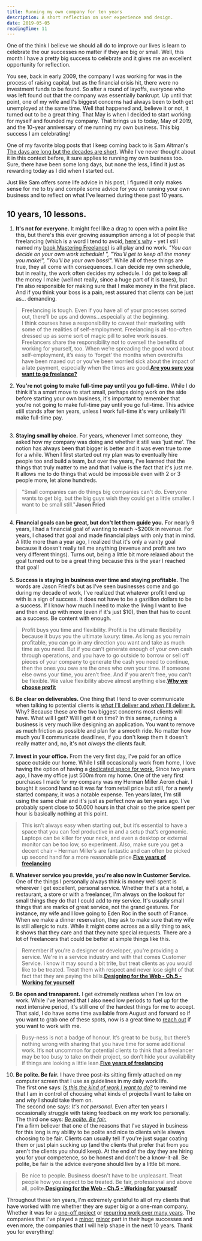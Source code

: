 ```yaml
---
title: Running my own company for ten years
description: A short reflection on user experience and design.
date: 2019-05-05
readingTime: 11
---
```


One of the think I believe we should all do to improve our lives is learn to celebrate the our successes no matter if they are big or small. Well, this month I have a pretty big success to celebrate and it gives me an excellent opportunity for reflection.

You see, back in early 2009, the company I was working for was in the process of raising capital, but as the financial crisis hit, there were no investment funds to be found. So after a round of layoffs, everyone who was left found out that the company was essentially bankrupt. Up until that point, one of my wife and I's biggest concerns had always been to both get unemployed at the same time. Well that happened and, believe it or not, it turned out to be a great thing. That May is when I decided to start working for myself and founded my company. That brings us to today, May of 2019, and the 10-year anniversary of me running my own business. This big success I am celebrating!

One of my favorite blog posts that I keep coming back to is Sam Altman's <a href="https://blog.samaltman.com/the-days-are-long-but-the-decades-are-short">The days are long but the decades are short</a>. While I've never thought about it in this context before, it sure applies to running my own business too. Sure, there have been some long days, but none the less, I find it just as rewarding today as I did when I started out.

Just like Sam offers some life advice in his post, I figured it only makes sense for me to try and compile some advice for you on running your own business and to reflect on what I've learned during these past 10 years.

## 10 years, 10 lessons.

1. **It's not for everyone.** It might feel like a drag to open with a point like this, but there's this ever growing assumption among a lot of people that freelancing (which is a word I tend to avoid, <a href="/fword/">here's why</a> - yet I still named my <a href="https://masteringfreelance.com">book Mastering Freelance</a>) is all play and no work. *"You can decide on your own work schedule! ", "You'll get to keep all the money you make!", "You'll be your own boss!".* While all of these things are true, they all come with consequences. I can decide my own schedule, but in reality, the work often decides my schedule. I do get to keep all the money I make (well not really, since a huge part of it is taxes), but I'm also responsible for making sure that I make money in the first place. And if you think your boss is a pain, rest assured that clients can be just as... demanding.
>Freelancing is tough. Even if you have all of your processes sorted out, there’ll be ups and downs…especially at the beginning.<br />I think courses have a responsibility to caveat their marketing with some of the realities of self-employment. Freelancing is all-too-often dressed up as some sort of magic pill to solve work issues.
<br />Freelancers share the responsibility not to oversell the benefits of working for yourself, too. When we’re spreading the good word about self-employment, it’s easy to ‘forget’ the months when overdrafts have been maxed out or you’ve been worried sick about the impact of a late payment, especially when the times are good.**<a href="https://worknotes.co.uk/career/are-you-sure-you-want-to-go-freelance/">Are you sure you want to go freelance?</a>**

2. **You're not going to make full-time pay until you go full-time.** While I do think it's a smart move to start small, perhaps doing work on the side before starting your own business, it's important to remember that you're not going to make full-time pay until you go full-time. This advice still stands after ten years, unless I work full-time it's very unlikely I'll make full-time pay.<br /><br />

3. **Staying small by choice.** For years, whenever I met someone, they asked how my company was doing and whether it still was 'just me'. The notion has always been that bigger is better and it was even true to me for a while. When I first started out my plan was to eventually hire people too and build a team, but over the years, I've learned that the things that truly matter to me and that I value is the fact that it's just me. It allows me to do things that would be impossible even with 2 or 3 people more, let alone hundreds.
>"Small companies can do things big companies can't do. Everyone wants to get big, but the big guys wish they could get a little smaller. I want to be small still."**Jason Fried**
<br /><br />
4. **Financial goals can be great, but don't let them guide you.** For nearly 9 years, I had a financial goal of wanting to reach ~$200k in revenue. For years, I chased that goal and made financial plays with only that in mind. A little more than a year ago, I realized that it's only a vanity goal because it doesn't really tell me anything (revenue and profit are two very different things). Turns out, being a little bit more relaxed about the goal turned out to be a great thing because this is the year I reached that goal!
<br /><br />
5. **Success is staying in business over time and staying profitable.** The words are Jason Fried's but as I've seen businesses come and go during my decade of work, I've realized that whatever profit I end up with is a sign of success. It does not have to be a gazillion dollars to be a success. If I know how much I need to make the living I want to live and then end up with more (even if it's just $10), then that has to count as a success. Be content with enough.
>Profit buys you time and flexibility. Profit is the ultimate flexibility because it buys you the ultimate luxury: time. As long as you remain profitable, you can go in any direction you want and take as much time as you need. But if you can’t generate enough of your own cash through operations, and you have to go outside to borrow or sell off pieces of your company to generate the cash you need to continue, then the ones you owe are the ones who own your time. If someone else owns your time, you aren’t free. And if you aren’t free, you can’t be flexible. We value flexibility above almost anything else.**<a href="https://m.signalvnoise.com/why-we-choose-profit/">Why we choose profit</a>**

6. **Be clear on deliverables.** One thing that I tend to over communicate when talking to potential clients is <a href="/work-with-me/">*what* I'll deliver and *when* I'll deliver it.</a> Why? Because these are the two biggest concerns most clients will have. What will I get? Will I get it on time? In this sense, running a business is very much like designing an application. You want to remove as much friction as possible and plan for a smooth ride. No matter how much you'll communicate deadlines, if you don't keep them it doesn't really matter and, no, it's not *always* the clients fault.
<br /><br />
7. **Invest in your office.**
From the very first day, I've paid for an office space outside our home. While I still occasionally work from home, I love having the option of having a <a href="/about/">dedicated space for work.</a> Since two years ago, I have my office just 500m from my home. One of the very first purchases I made for my company was my Herman Miller Aeron chair. I bought it second hand so it was far from retail price but still, for a newly started company, it was a notable expense. Ten years later, I'm still using the same chair and it's just as perfect now as ten years ago. I've probably spent close to 50.000 hours in that chair so the price spent per hour is basically nothing at this point.
>This isn’t always easy when starting out, but it’s essential to have a space that you can feel productive in and a setup that’s ergonomic. Laptops can be killer for your neck, and even a desktop or external monitor can be too low, so experiment. Also, make sure you get a decent chair – Herman Miller’s are fantastic and can often be picked up second hand for a more reasonable price.**<a href="https://worknotes.co.uk/career/five-years-of-freelancing-20-practical-tips/">Five years of freelancing</a>**

8. **Whatever service you provide, you're also now in Customer Service.**
One of the things I personally always think is money well spent is wherever I get excellent, personal service. Whether that's at a hotel, a restaurant, a store or with a freelancer, I'm always on the lookout for small things they do that I could add to my service. It's usually small things that are marks of great service, not the grand gestures. For instance, my wife and I love going to Eden Roc in the south of France. When we make a dinner reservation, they ask to make sure that my wife is still allergic to nuts. While it might come across as a silly thing to ask, it shows that they care and that they note special requests. There are a lot of freelancers that could be better at simple things like this.
>Remember if you're a designer or developer, you're providing a service. We're in a service industry and with that comes Customer Service. I know it may sound a bit trite, but treat clients as you would like to be treated. Treat them with respect and never lose sight of that fact that they are paying the bills.**<a href="https://designingfortheweb.co.uk/part1/chapter5/">Designing for the Web - Ch.5 - Working for yourself</a>**
9. **Be open and transparent.**
I get extremely restless when I'm low on work. While I've learned that I also need low periods to fuel up for the next intensive period, it's still one of the hardest things for me to accept. That said, I do have some time available from August and forward so if you want to grab one of these spots, now is a great time to <a href="/contact">reach out</a> if you want to work with me.
>Busy-ness is not a badge of honour. It’s great to be busy, but there’s nothing wrong with sharing that you have time for some additional work. It’s not uncommon for potential clients to think that a freelancer may be too busy to take on their project, so don’t hide your availability if things are looking a little lean.**<a href="https://worknotes.co.uk/career/five-years-of-freelancing-20-practical-tips/">Five years of freelancing</a>**
10. **Be polite. Be fair.** I have three post-its sitting firmly attached on my computer screen that I use as guidelines in my daily work life.<br />
The first one says: *<a href="/calm/">Is this the kind of work I want to do?</a>* to remind me that I am in control of choosing what kinds of projects I want to take on and *why* I should take them on.<br />
The second one says: *It's not personal.* Even after ten years I occasionally struggle with taking feedback on my work too personally.<br />
The third one says: *<a href="https://gretchenrubin.com/podcast-episode/a-little-happier-be-polite-be-fair/">Be polite. Be fair.</a>*<br />
I'm a firm believer that one of the reasons that I've stayed in business for this long is my ability to be polite and nice to clients while always choosing to be fair. Clients can usually tell if you're just sugar coating them or just plain sucking up (and the clients that prefer that from you aren't the clients you should keep). At the end of the day they are hiring you for your competence, so be honest and don't be a know-it-all. Be polite, be fair is the advice everyone should live by a little bit more.
>Be nice to people. Business doesn't have to be unpleasant. Treat people how you expect to be treated. Be fair, professional and above all, polite.**<a href="https://designingfortheweb.co.uk/part1/chapter5/">Designing for the Web - Ch.5 - Working for yourself</a>**

Throughout these ten years, I'm extremely grateful to all of my clients that have worked with me whether they are super big or a one-man company. Whether it was for a <a href="/case/telia/">one-off project</a> or <a href="/case/eon/">recurring work over many years</a>. The companies that I've played a <a href="/case/frank/">minor</a>, <a href="https://www.shopify.com/enterprise/australian-ecommerce-fashion-the-5th">minor</a> part in their huge successes and even more, the companies that I will help shape in the next 10 years. Thank you for everything!